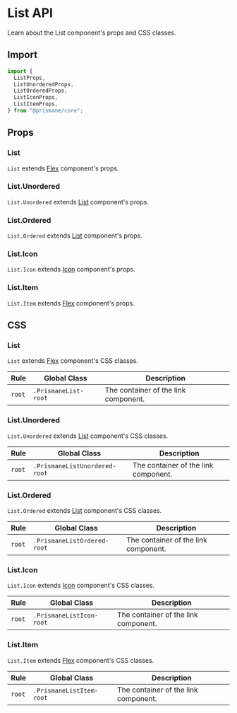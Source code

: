 # List API

Learn about the List component's props and CSS classes.

## Import

```js
import {
  ListProps,
  ListUnorderedProps,
  ListOrderedProps,
  ListIconProps,
  ListItemProps,
} from "@prismane/core";
```

## Props

### List

`List` extends [Flex](/docs/components-api/flex-api) component's props.

### List.Unordered

`List.Unordered` extends [List](/docs/components-api/list-api) component's props.

### List.Ordered

`List.Ordered` extends [List](/docs/components-api/list-api) component's props.

### List.Icon

`List.Icon` extends [Icon](/docs/components-api/icon-api) component's props.

### List.Item

`List.Item` extends [Flex](/docs/components-api/flex-api) component's props.

## CSS

### List

`List` extends [Flex](/docs/components-api/flex-api) component's CSS classes.

| Rule   | Global Class         | Description                          |
| ------ | -------------------- | ------------------------------------ |
| `root` | `.PrismaneList-root` | The container of the link component. |

### List.Unordered

`List.Unordered` extends [List](/docs/components-api/list-api) component's CSS classes.

| Rule   | Global Class                  | Description                          |
| ------ | ----------------------------- | ------------------------------------ |
| `root` | `.PrismaneListUnordered-root` | The container of the link component. |

### List.Ordered

`List.Ordered` extends [List](/docs/components-api/list-api) component's CSS classes.

| Rule   | Global Class                | Description                          |
| ------ | --------------------------- | ------------------------------------ |
| `root` | `.PrismaneListOrdered-root` | The container of the link component. |

### List.Icon

`List.Icon` extends [Icon](/docs/components-api/icon-api) component's CSS classes.

| Rule   | Global Class             | Description                          |
| ------ | ------------------------ | ------------------------------------ |
| `root` | `.PrismaneListIcon-root` | The container of the link component. |

### List.Item

`List.Item` extends [Flex](/docs/components-api/flex-api) component's CSS classes.

| Rule   | Global Class             | Description                          |
| ------ | ------------------------ | ------------------------------------ |
| `root` | `.PrismaneListItem-root` | The container of the link component. |

